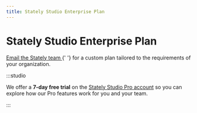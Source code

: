 ```yaml
---
title: Stately Studio Enterprise Plan
---
```


# Stately Studio Enterprise Plan

<p>
  <a href="mailto:sales@stately.com?subject=I'm interested in the Stately Studio Enterprise plan">
    Email the Stately team
  </a>{' '}
  for a custom plan tailored to the requirements of your organization.
</p>

:::studio

We offer a **7-day free trial** on the [Stately Studio Pro account](/studio-pro-plan.mdx) so you can explore how our Pro features work for you and your team.

:::
